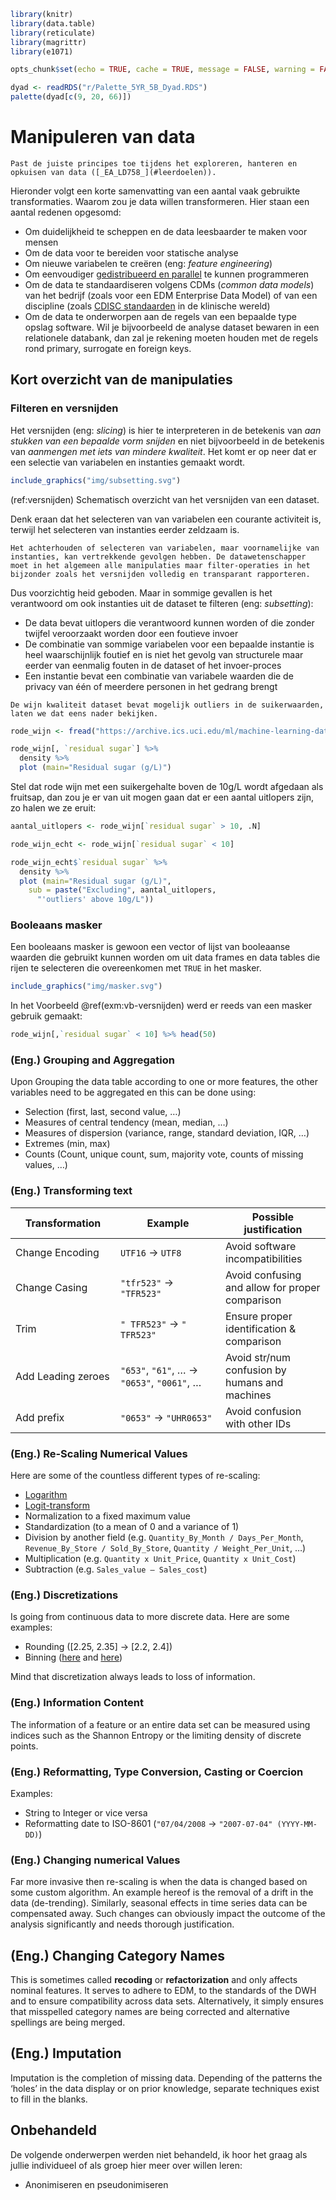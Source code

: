 ```{r include=FALSE}
library(knitr)
library(data.table)
library(reticulate)
library(magrittr)
library(e1071)

opts_chunk$set(echo = TRUE, cache = TRUE, message = FALSE, warning = FALSE)

dyad <- readRDS("r/Palette_5YR_5B_Dyad.RDS")
palette(dyad[c(9, 20, 66)])
```

# Manipuleren van data

```{lemma data-exploratie-2}
Past de juiste principes toe tijdens het exploreren, hanteren en opkuisen van data ([_EA_LD758_](#leerdoelen)).
```

Hieronder volgt een korte samenvatting van een aantal vaak gebruikte transformaties. Waarom zou je data willen transformeren. Hier staan een aantal redenen opgesomd:

- Om duidelijkheid te scheppen en de data leesbaarder te maken voor mensen
- Om de data voor te bereiden voor statische analyse
- Om nieuwe variabelen te creëren (eng: _feature engineering_)
- Om eenvoudiger [gedistribueerd en parallel](https://nl.wikipedia.org/wiki/Gedistribueerd_programmeren) te kunnen programmeren
- Om de data te standaardiseren volgens CDMs (_common data models_) van het bedrijf (zoals voor een EDM Enterprise Data Model) of van een discipline (zoals [CDISC standaarden](https://www.cdisc.org/standards) in de klinische wereld)
- Om de data te onderworpen aan de regels van een bepaalde type opslag software. Wil je bijvoorbeeld de analyse dataset bewaren in een relationele databank, dan zal je rekening moeten houden met de regels rond primary, surrogate en foreign keys.

## Kort overzicht van de manipulaties

### Filteren en versnijden

Het versnijden (eng: _slicing_) is hier te interpreteren in de betekenis van _aan stukken van een bepaalde vorm snijden_ en niet bijvoorbeeld in de betekenis van _aanmengen met iets van mindere kwaliteit_. Het komt er op neer dat er een selectie van variabelen en instanties gemaakt wordt.

```{r versnijden, fig.cap="(ref:versnijden)", echo=FALSE}
include_graphics("img/subsetting.svg")
```

(ref:versnijden) Schematisch overzicht van het versnijden van een dataset.

Denk eraan dat het selecteren van van variabelen een courante activiteit is, terwijl het selecteren van instanties eerder zeldzaam is.

```{definition outliers}
Het achterhouden of selecteren van variabelen, maar voornamelijke van instanties, kan vertrekkende gevolgen hebben. De datawetenschapper moet in het algemeen alle manipulaties maar filter-operaties in het bijzonder zoals het versnijden volledig en transparant rapporteren.
```

Dus voorzichtig heid geboden. Maar in sommige gevallen is het verantwoord om ook instanties uit de dataset te filteren (eng: _subsetting_):

- De data bevat uitlopers die verantwoord kunnen worden of die zonder twijfel veroorzaakt worden door een foutieve invoer
- De combinatie van sommige variabelen voor een bepaalde instantie is heel waarschijnlijk foutief en is niet het gevolg van structurele maar eerder van eenmalig fouten in de dataset of het invoer-proces
- Een instantie bevat een combinatie van variabele waarden die de privacy van één of meerdere personen in het gedrang brengt

```{example vb-versnijden, name="Versnijden van data"}
De wijn kwaliteit dataset bevat mogelijk outliers in de suikerwaarden, laten we dat eens nader bekijken.
```

```{r oef-versnijden-1}
rode_wijn <- fread("https://archive.ics.uci.edu/ml/machine-learning-databases/wine-quality/winequality-red.csv")

rode_wijn[, `residual sugar`] %>%
  density %>%
  plot (main="Residual sugar (g/L)")
```

Stel dat rode wijn met een suikergehalte boven de 10g/L wordt afgedaan als fruitsap, dan zou je er van uit mogen gaan dat er een aantal uitlopers zijn, zo halen we ze eruit:

```{r oef-versnijden-2}
aantal_uitlopers <- rode_wijn[`residual sugar` > 10, .N]

rode_wijn_echt <- rode_wijn[`residual sugar` < 10]

rode_wijn_echt$`residual sugar` %>%
  density %>%
  plot (main="Residual sugar (g/L)",
    sub = paste("Excluding", aantal_uitlopers,
      "'outliers' above 10g/L"))
```

### Booleaans masker

Een booleaans masker is gewoon een vector of lijst van booleaanse waarden die gebruikt kunnen worden om uit data frames en data tables die rijen te selecteren die overeenkomen met `TRUE` in het masker. 

```{r masker, echo=FALSE}
include_graphics("img/masker.svg")
```

In het Voorbeeld \@ref(exm:vb-versnijden) werd er reeds van een masker gebruik gemaakt:

```{r masker-vb}
rode_wijn[,`residual sugar` < 10] %>% head(50)
```

### (Eng.) Grouping and Aggregation

Upon Grouping the data table according to one or more features, the other variables need to be aggregated en this can be done using:

- Selection (first, last, second value, &hellip;)
- Measures of central tendency (mean, median, &hellip;)
- Measures of dispersion (variance, range, standard deviation, IQR, &hellip;)
- Extremes (min, max)
- Counts (Count, unique count, sum, majority vote, counts of missing values, &hellip;)

### (Eng.) Transforming text

|Transformation|Example|Possible justification|
|-|-|-|
|Change Encoding|`UTF16` &rarr; `UTF8`|Avoid software incompatibilities|
|Change Casing|`"tfr523"` &rarr; `"TFR523"`|Avoid confusing and allow for proper comparison|
|Trim|`" TFR523"` &rarr; `" TFR523"`|Ensure proper identification & comparison|
|Add Leading zeroes|`"653"`, `"61"`, &hellip; &rarr; `"0653"`, `"0061"`, &hellip;|Avoid str/num confusion by humans and machines|
|Add prefix|`"0653"` &rarr; `"UHR0653"`|Avoid confusion with other IDs|

### (Eng.) Re-Scaling Numerical Values

Here are some of the countless different types of re-scaling:

- [Logarithm](https://www.medcalc.org/manual/_help/images/logtransformation.png)
- [Logit-transform](https://miro.medium.com/max/1244/1*vEiAxU_mVmFIOvf-xzTolw.png)
- Normalization to a fixed maximum value
- Standardization (to a mean of 0 and a variance of 1)
- Division by another field (e.g. `Quantity_By_Month / Days_Per_Month`, `Revenue_By_Store / Sold_By_Store`, `Quantity / Weight_Per_Unit`, &hellip;)
- Multiplication (e.g. `Quantity x Unit_Price`, `Quantity x Unit_Cost`)
- Subtraction (e.g. `Sales_value – Sales_cost`)

### (Eng.) Discretizations

Is going from continuous data to more discrete data. Here are some examples:

- Rounding ([2.25, 2.35] &rarr; [2.2, 2.4])
- Binning ([here](https://docs.tibco.com/pub/sfire-bauthor/7.5.0/doc/html/en-US/GUID-DE9E9072-F026-4E05-BB89-6AB803917351-display.png) and [here](https://blogs.sas.com/content/iml/files/2013/07/bin2d2.png))

Mind that discretization always leads to loss of information.

### (Eng.) Information Content

The information of a feature or an entire data set can be measured using indices such as the Shannon Entropy or the limiting density of discrete points.

### (Eng.) Reformatting, Type Conversion, Casting or Coercion

Examples:

- String to Integer or vice versa
- Reformatting date to ISO-8601 (`"07/04/2008` &rarr; `"2007-07-04" (YYYY-MM-DD)`)

### (Eng.) Changing numerical Values 

Far more invasive then re-scaling is when the data is changed based on some custom algorithm. An example hereof is the removal of a drift in the data (de-trending). Similarly, seasonal effects in time series data can be compensated away. Such changes can obviously impact the outcome of the analysis significantly and needs thorough justification.

## (Eng.) Changing Category Names

This is sometimes called **recoding** or **refactorization** and only affects nominal features. It serves to adhere to EDM, to the standards of the DWH and to ensure compatibility across data sets. Alternatively, it simply ensures that misspelled category names are being corrected and alternative spellings are being merged.

## (Eng.) Imputation

Imputation is the completion of missing data. Depending of the patterns the 'holes' in the data display or on prior knowledge, separate techniques exist to fill in the blanks.

## Onbehandeld

De volgende onderwerpen werden niet behandeld, ik hoor het graag als jullie individueel of als groep hier meer over willen leren:

- Anonimiseren en pseudonimiseren